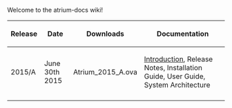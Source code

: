 Welcome to the atrium-docs wiki!

{|
! Release 
! Date 
! Downloads 
! Documentation
|-
| 2015/A || June 30th 2015 || Atrium_2015_A.ova || [[Introduction-15-A|Introduction]], Release Notes, Installation Guide, User Guide, System Architecture 
|-
|}